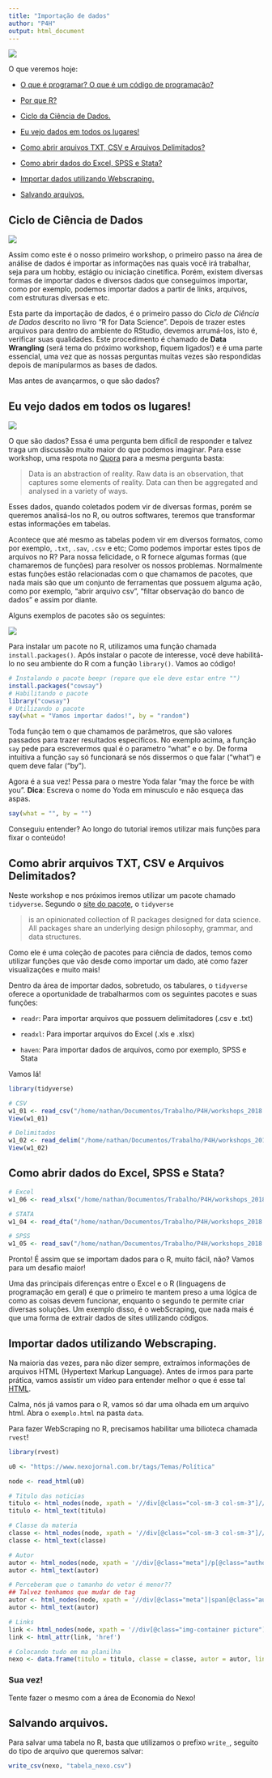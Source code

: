```yaml
---
title: "Importação de dados"
author: "P4H"
output: html_document
---
```


<link rel="stylesheet" href="/home/nathan/Documentos/Trabalho/P4H/workshops_2018.2/imgs/css/style.css">

<img src="/home/nathan/Documentos/Trabalho/P4H/workshops_2018.2/imgs/w1_02.png" class="livroR">

O que veremos hoje:

- [O que é programar? O que é um código de programação?](#intro)

- [Por que R?](#pqR)

- [Ciclo da Ciência de Dados.](#ciencia)

- [Eu vejo dados em todos os lugares!](#dados)
  
- [Como abrir arquivos TXT, CSV e Arquivos Delimitados?](#importar1)
  
- [Como abrir dados do Excel, SPSS e Stata?](#importar2)
  
- [Importar dados utilizando Webscraping.](#webscraping)
  
- [Salvando arquivos.](#salvar)

<a id='ciencia'></a>  

## Ciclo de Ciência de Dados

<img src="/home/nathan/Documentos/Trabalho/P4H/workshops_2018.2/imgs/w1_01.png" class="cienciadedados">

Assim como este é o nosso primeiro workshop, o primeiro passo na área de análise de dados é importar as informações nas quais você irá trabalhar, seja para um hobby, estágio ou iniciação cinetífica. Porém, existem diversas formas de importar dados e diversos dados que conseguimos importar, como por exemplo, podemos importar dados a partir de links, arquivos, com estruturas diversas e etc.

Esta parte da importação de dados, é o primeiro passo do _Ciclo de Ciência de Dados_ descrito no livro "R for Data Science". Depois de trazer estes arquivos para dentro do ambiente do RStudio, devemos arrumá-los, isto é, verificar suas qualidades. Este procedimento é chamado de __Data Wrangling__ (será tema do próximo workshop, fiquem ligados!) e é uma parte essencial, uma vez que as nossas perguntas muitas vezes são respondidas depois de manipularmos as bases de dados.

Mas antes de avançarmos, o que são dados?

<a id='dados'></a>

## Eu vejo dados em todos os lugares!

<img src="/home/nathan/Documentos/Trabalho/P4H/workshops_2018.2/imgs/w1_14.jpg" class="giphyembed">

O que são dados? Essa é uma pergunta bem dificíl de responder e talvez traga um discussão muito maior do que podemos imaginar. Para esse workshop, uma respota no [Quora](https://www.quora.com/What-is-data-1) para a mesma pergunta basta:

> Data is an abstraction of reality. Raw data is an observation, that  captures some elements of reality. Data can then be aggregated and analysed in a variety of ways.

Esses dados, quando coletados podem vir de diversas formas, porém se queremos analisá-los no R, ou outros softwares, teremos que transformar estas informações em tabelas.

Acontece que até mesmo as tabelas podem vir em diversos formatos, como por exemplo, `.txt`, `.sav`, `.csv` e etc; Como podemos importar estes tipos de arquivos no R? Para nossa felicidade, o R fornece algumas formas (que chamaremos de funções) para resolver os nossos problemas. Normalmente estas funções estão relacionadas com o que chamamos de pacotes, que nada mais são que um conjunto de ferramentas que possuem alguma ação, como por exemplo, "abrir arquivo csv", "filtar observação do banco de dados" e assim por diante.

Alguns exemplos de pacotes são os seguintes:

<img src="/home/nathan/Documentos/Trabalho/P4H/workshops_2018.2/imgs/w1_12.png" class="pacotes">

Para instalar um pacote no R, utilizamos uma função chamada `install.packages()`. Após instalar o pacote de interesse, você deve habilitá-lo no seu ambiente do R com a função `library()`. Vamos ao código!

```r
# Instalando o pacote beepr (repare que ele deve estar entre "")
install.packages("cowsay")
# Habilitando o pacote
library("cowsay")
# Utilizando o pacote
say(what = "Vamos importar dados!", by = "random")
```

Toda função tem o que chamamos de parâmetros, que são valores passados para trazer resultados especificos. No exemplo acima, a função `say` pede para escrevermos qual é o parametro "what" e o by. De forma intuitiva a função `say` só funcionará se nós dissermos o que falar ("what") e quem deve falar ("by").

Agora é a sua vez! Pessa para o mestre Yoda falar "may the force be with you". **Dica**: Escreva o nome do Yoda em minusculo e não esqueça das aspas.

```r
say(what = "", by = "")
```

Conseguiu entender? Ao longo do tutorial iremos utilizar mais funções para fixar o conteúdo!

<a id='importar1'></a>

## Como abrir arquivos TXT, CSV e Arquivos Delimitados?

Neste workshop e nos próximos iremos utilizar um pacote chamado `tidyverse`. Segundo o [site do pacote](https://www.tidyverse.org/packages/), o `tidyverse`

> is an opinionated collection of R packages designed for data science. All packages share an underlying design philosophy, grammar, and data structures.

Como ele é uma coleção de pacotes para ciência de dados, temos como utilizar funções que vão desde como importar um dado, até como fazer visualizações e muito mais!

Dentro da área de importar dados, sobretudo, os tabulares, o `tidyverse` oferece a oportunidade de trabalharmos com os seguintes pacotes e suas funções:

- `readr`: Para importar arquivos que possuem delimitadores (.csv e .txt)

- `readxl`: Para importar arquivos do Excel (.xls e .xlsx)

- `haven`: Para importar dados de arquivos, como por exemplo, SPSS e Stata

Vamos lá!

```r
library(tidyverse)
```

```r
# CSV
w1_01 <- read_csv("/home/nathan/Documentos/Trabalho/P4H/workshops_2018.2/data/w1_01.csv")
View(w1_01)

# Delimitados
w1_02 <- read_delim("/home/nathan/Documentos/Trabalho/P4H/workshops_2018.2/data/w1_02.csv", delim = "@")
View(w1_02)
```

<a id='importar2'></a>

## Como abrir dados do Excel, SPSS e Stata?

```r
# Excel
w1_06 <- read_xlsx("/home/nathan/Documentos/Trabalho/P4H/workshops_2018.2/data/w1_06.xlsx")

# STATA
w1_04 <- read_dta("/home/nathan/Documentos/Trabalho/P4H/workshops_2018.2/data/w1_04.dta")

# SPSS
w1_05 <- read_sav("/home/nathan/Documentos/Trabalho/P4H/workshops_2018.2/data/w1_05.sav")
```

Pronto! É assim que se importam dados para o R, muito fácil, não? Vamos para um desafio maior!

Uma das principais diferenças entre o Excel e o R (linguagens de programação em geral) é que o primeiro te mantem preso a uma lógica de como as coisas devem funcionar, enquanto o segundo te permite criar diversas soluções. Um exemplo disso, é o webScraping, que nada mais é que uma forma de extrair dados de sites utilizando códigos.

<a id='webscraping'></a>

## Importar dados utilizando Webscraping.

Na maioria das vezes, para não dizer sempre, extraímos informações de arquivos HTML (Hypertext Markup Language). Antes de irmos para parte prática, vamos assistir um vídeo para entender melhor o que é esse tal [HTML](https://www.youtube.com/watch?v=UjCbXQ8Coic).

Calma, nós já vamos para o R, vamos só dar uma olhada em um arquivo html. Abra o `exemplo.html` na pasta `data`.

Para fazer WebScraping no R, precisamos habilitar uma bilioteca chamada `rvest`!

```r
library(rvest)
```

```r
u0 <- "https://www.nexojornal.com.br/tags/Temas/Política"

node <- read_html(u0)

# Titulo das noticias
titulo <- html_nodes(node, xpath = '//div[@class="col-sm-3 col-sm-3"]//h3[@class="title "]')
titulo <- html_text(titulo)

# Classe da materia
classe <- html_nodes(node, xpath = '//div[@class="col-sm-3 col-sm-3"]//div[@class="kicker "]/a')
classe <- html_text(classe)

# Autor 
autor <- html_nodes(node, xpath = '//div[@class="meta"]/p[@class="author "]')
autor <- html_text(autor)

# Perceberam que o tamanho do vetor é menor??
## Talvez tenhamos que mudar de tag
autor <- html_nodes(node, xpath = '//div[@class="meta"]|span[@class="author "]')
autor <- html_text(autor)

# Links
link <- html_nodes(node, xpath = '//div[@class="img-container picture"]/a')
link <- html_attr(link, 'href')

# Colocando tudo em ma planilha
nexo <- data.frame(titulo = titulo, classe = classe, autor = autor, link = link)
```

### Sua vez!

Tente fazer o mesmo com a área de Economia do Nexo!

<a id='salvar'></a>  

## Salvando arquivos.

Para salvar uma tabela no R, basta que utilizamos o prefixo `write_`, seguito do tipo de arquivo que queremos salvar:

```r
write_csv(nexo, "tabela_nexo.csv")
```

